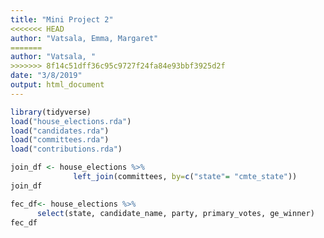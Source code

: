 ```yaml
---
title: "Mini Project 2"
<<<<<<< HEAD
author: "Vatsala, Emma, Margaret"
=======
author: "Vatsala, "
>>>>>>> 8f14c51dff36c95c9727f24fa84e93bbf3925d2f
date: "3/8/2019"
output: html_document
---
```


```r
library(tidyverse)
load("house_elections.rda")
load("candidates.rda")
load("committees.rda")
load("contributions.rda")
```

```r
join_df <- house_elections %>%
              left_join(committees, by=c("state"= "cmte_state"))
join_df
```

```r
fec_df<- house_elections %>%
      select(state, candidate_name, party, primary_votes, ge_winner)
fec_df
```



